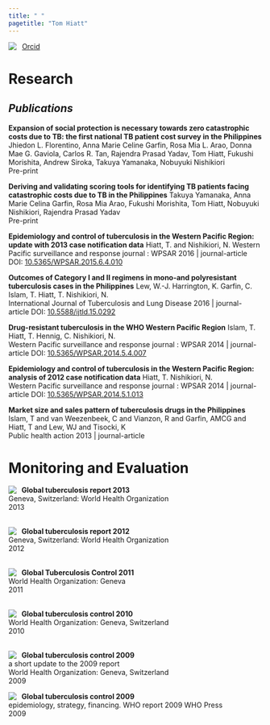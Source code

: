 ```yaml
---
title: " "
pagetitle: "Tom Hiatt"
---
```


<link rel="stylesheet" href="styles.css" type="text/css">
<link rel="stylesheet" href="academicicons/css/academicons.min.css"/>

<img src="https://orcid.org/sites/default/files/images/orcid_16x16.png"   align="left"> &nbsp;   [Orcid]("https://orcid.org/0000-0003-0056-1433")

# Research

## *Publications*

**Expansion of social protection is necessary towards zero catastrophic costs due to TB: the first national TB patient cost survey in the Philippines** Jhiedon L. Florentino, Anna Marie Celine Garfin, Rosa Mia L. Arao, Donna Mae G. Gaviola, Carlos R. Tan, Rajendra Prasad Yadav, Tom Hiatt, Fukushi Morishita, Andrew Siroka, Takuya Yamanaka, Nobuyuki Nishikiori  
Pre-print

**Deriving and validating scoring tools for identifying TB patients facing catastrophic costs due to TB in the Philippines** Takuya Yamanaka, Anna Marie Celina Garfin, Rosa Mia Arao, Fukushi Morishita, Tom Hiatt, Nobuyuki Nishikiori, Rajendra Prasad Yadav  
Pre-print

**Epidemiology and control of tuberculosis in the Western Pacific Region: update with 2013 case notification data** Hiatt, T. and Nishikiori, N.
Western Pacific surveillance and response journal : WPSAR
2016 | journal-article
DOI: [10.5365/WPSAR.2015.6.4.010](https://doi.org/10.5365/WPSAR.2015.6.4.010)

**Outcomes of Category I and II regimens in mono-and polyresistant tuberculosis cases in the Philippines** Lew, W.-J.
Harrington, K.
Garfin, C.
Islam, T.
Hiatt, T.
Nishikiori, N.  
International Journal of Tuberculosis and Lung Disease
2016 | journal-article
DOI: [10.5588/ijtld.15.0292](https://doi.org/10.5588/ijtld.15.0292)


**Drug-resistant tuberculosis in the WHO Western Pacific Region** Islam, T.
Hiatt, T.
Hennig, C.
Nishikiori, N.    
Western Pacific surveillance and response journal : WPSAR
2014 | journal-article
DOI: [10.5365/WPSAR.2014.5.4.007](https://doi.org/10.5365/WPSAR.2014.5.4.007)


**Epidemiology and control of tuberculosis in the Western Pacific Region: analysis of 2012 case notification data** Hiatt, T.
Nishikiori, N.  
Western Pacific surveillance and response journal : WPSAR
2014 | journal-article
DOI: [10.5365/WPSAR.2014.5.1.013](https://doi.org/10.5365/WPSAR.2014.5.1.013)

**Market size and sales pattern of tuberculosis drugs in the Philippines** Islam, T and van Weezenbeek, C and Vianzon, R and Garfin, AMCG and Hiatt, T and Lew, WJ and Tisocki, K   
Public health action 
2013 | journal-article



# Monitoring and Evaluation

<img align="left" src="images/gtbr13_cover_60px.jpg" style="margin-right: 10px">

**Global tuberculosis report 2013**  
Geneva, Switzerland: World Health Organization  
2013   
<br>  

<img align="left" src="images/gbt12_60.gif" style="margin-right: 10px">

**Global tuberculosis report 2012**  
Geneva, Switzerland: World Health Organization  
2012   
<br> 

<img align="left" src="images/2011cover60px.jpg" style="margin-right: 10px">


**Global Tuberculosis Control 2011**  
World Health Organization: Geneva  
2011  
<br> 

<img align="left" src="images/gtbr10_60.gif" style="margin-right: 10px">


**Global tuberculosis control 2010**  
World Health Organization: Geneva, Switzerland  
2010  
<br> 

<img align="left" src="images/gtbr09update60px.gif" style="margin-right: 10px">


**Global tuberculosis control 2009**  
a short update to the 2009 report  
World Health Organization: Geneva, Switzerland  
2009 
<br> 

<img align="left" src="images/cover09_60px.gif" style="margin-right: 10px">


**Global tuberculosis control 2009**  
epidemiology, strategy, financing. WHO report 2009
WHO Press  
2009  
<br> 


